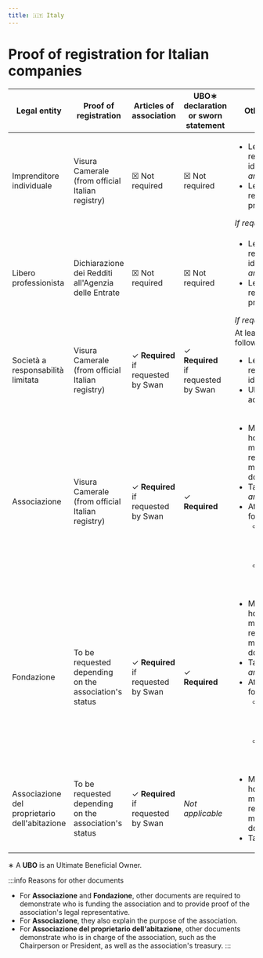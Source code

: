 ```yaml
---
title: 🇮🇹 Italy
---
```


# Proof of registration for Italian companies


<DocumentsIntro country="🇮🇹 Italy" />

| Legal entity | Proof of registration | Articles of association | UBO∗ declaration or sworn statement | Other documents |
| --- | --- | --- | --- | --- |
| Imprenditore individuale | Visura Camerale (from official Italian registry) | ☒ Not required | ☒ Not required | <ul><li>Legal representative's identity document, *and*</li><li>Legal representative's proof of address</li></ul>*If requested by Swan* |
| Libero professionista | Dichiarazione dei Redditi all'Agenzia delle Entrate | ☒ Not required | ☒ Not required | <ul><li>Legal representative's identity document, *and*</li><li>Legal representative's proof of address</li></ul>*If requested by Swan* |
| Società a responsabilità limitata | Visura Camerale (from official Italian registry) | ✓ **Required**<br />if requested by Swan | ✓ **Required**<br />if requested by Swan | At least one of the following:<br /><ul><li>Legal representative's identity document</li><li>UBO's proof of address</li></ul> |
| Associazione | Visura Camerale (from official Italian registry) | ✓ **Required**<br />if requested by Swan | ✓ **Required** | <ul><li>Meeting minutes, house rules, member list, voting records, or board member documents, *and*</li><li>Tax documents, *and*</li><li>At least one of the following:<ul><li>Legal representative's identity document</li><li>UBO's proof of address</li></ul></li></ul>  |
| Fondazione | To be requested depending on the association's status | ✓ **Required**<br />if requested by Swan | ✓ **Required** | <ul><li>Meeting minutes, house rules, member list, voting records, or board member documents, *and*</li><li>Tax documents, *and*</li><li>At least one of the following:<ul><li>Legal representative's identity document</li><li>UBO's proof of address</li></ul></li></ul>  |
| Associazione del proprietario dell'abitazione | To be requested depending on the association's status | ✓ **Required**<br />if requested by Swan | *Not applicable* | <ul><li>Meeting minutes, house rules, member list, voting records, or board member documents, *and*</li><li>Tax documents</li></ul> |

∗ A **UBO** is an Ultimate Beneficial Owner.

:::info Reasons for other documents
- For **Associazione** and **Fondazione**, other documents are required to demonstrate who is funding the association and to provide proof of the association's legal representative.
- For **Associazione**, they also explain the purpose of the association.
- For **Associazione del proprietario dell'abitazione**, other documents demonstrate who is in charge of the association, such as the Chairperson or President, as well as the association's treasury.
:::